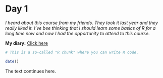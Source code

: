 # Day 1

*I heard about this course from my friends. They took it last year and they really liked it. I've bee thinking that I should learn some basics of R for a long time now and now I had the opportunity to attend to this course*.

**My diary:**
[Click here](https://sallavei.github.io/IODS-project)


```r
# This is a so-called "R chunk" where you can write R code.

date()

```
The text continues here.

